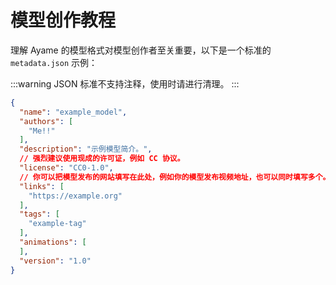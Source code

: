 # 模型创作教程
理解 Ayame 的模型格式对模型创作者至关重要，以下是一个标准的 `metadata.json` 示例：

:::warning
JSON 标准不支持注释，使用时请进行清理。
:::

```json title="metadata.json"
{
  "name": "example_model",
  "authors": [
    "Me!!"
  ],
  "description": "示例模型简介。",
  // 强烈建议使用现成的许可证，例如 CC 协议。
  "license": "CC0-1.0",
  // 你可以把模型发布的网站填写在此处，例如你的模型发布视频地址，也可以同时填写多个。
  "links": [
    "https://example.org"
  ],
  "tags": [
    "example-tag"
  ],
  "animations": [
  ],
  "version": "1.0"
}
```